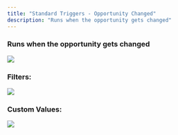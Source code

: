 ```yaml
---
title: "Standard Triggers - Opportunity Changed"
description: "Runs when the opportunity gets changed"
---
```


### Runs when the opportunity gets changed

![](https://s3.amazonaws.com/cdn.freshdesk.com/data/helpdesk/attachments/production/155006870372/original/F0a5_s5TFpxnXpKOuOnhL3YxovjJkNXT_g.png?1693917596)

### Filters:

![](https://s3.amazonaws.com/cdn.freshdesk.com/data/helpdesk/attachments/production/155006870159/original/BYvzRr3v7bVrXrBLIX_rW7-8BxMsWuq69Q.png?1693917550)

### Custom Values:

![](https://s3.amazonaws.com/cdn.freshdesk.com/data/helpdesk/attachments/production/155006870904/original/0HlGdUswVTLiT5Nmgcy8gqfRRlwUWH3lAQ.png?1693917819)